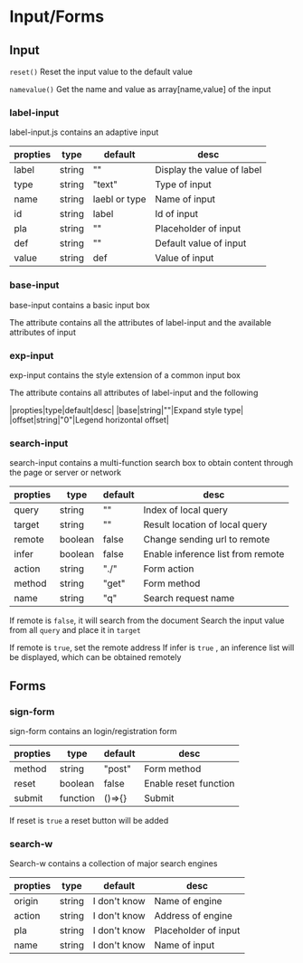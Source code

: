 # Input/Forms

## Input

`reset()` Reset the input value to the default value

`namevalue()` Get the name and value as array[name,value] of the input

### label-input

label-input.js contains an adaptive input

|propties|type|default|desc|
|---|---|---|---|
|label|string|""|Display the value of label|
|type|string|"text"|Type of input|
|name|string|laebl or type|Name of input
|id|string|label|Id of input|
|pla|string|""|Placeholder of input|
|def|string|""|Default value of input|
|value|string|def|Value of input|

### base-input

base-input contains a basic input box

The attribute contains all the attributes of label-input and the available attributes of input

### exp-input

exp-input contains the style extension of a common input box

The attribute contains all attributes of label-input and the following

|propties|type|default|desc|
|base|string|""|Expand style type|
|offset|string|"0"|Legend horizontal offset|

### search-input

search-input contains a multi-function search box to obtain content through the page or server or network

|propties|type|default|desc|
|---|---|---|---|
|query|string|""|Index of local query|
|target|string|""|Result location of local query|
|remote|boolean|false|Change sending url to remote|
|infer|boolean|false|Enable inference list from remote|
|action|string|"./"|Form action|
|method|string|"get"|Form method|
|name|string|"q"|Search request name|

If remote is `false`, it will search from the document Search the input value from all `query` and place it in `target`

If remote is `true`, set the remote address If infer is `true` , an inference list will be displayed, which can be obtained remotely

## Forms

### sign-form

sign-form contains an login/registration form

|propties|type|default|desc|
|---|---|---|---|
|method|string|"post"|Form method|
|reset|boolean|false|Enable reset function|
|submit|function|()=>{}|Submit|

If reset is `true` a reset button will be added

### search-w

Search-w contains a collection of major search engines

|propties|type|default|desc|
|---|---|---|---|
|origin|string|I don't know|Name of engine|
|action|string|I don't know|Address of engine|
|pla|string|I don't know|Placeholder of input|
|name|string|I don't know|Name of input|
